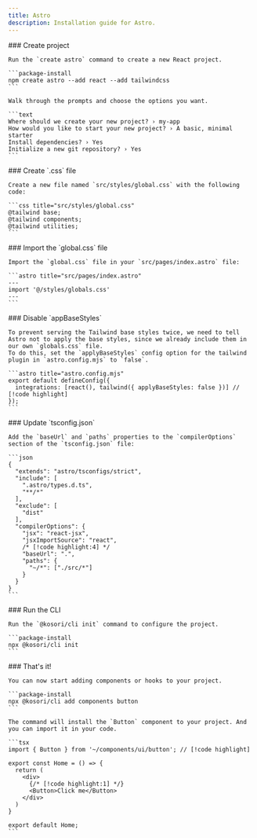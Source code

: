 ```yaml
---
title: Astro
description: Installation guide for Astro.
---
```


<Steps>

  <Step>
    ### Create project

    Run the `create astro` command to create a new React project.

    ```package-install
    npm create astro --add react --add tailwindcss
    ```

    Walk through the prompts and choose the options you want.

    ```text
    Where should we create your new project? › my-app
    How would you like to start your new project? › A basic, minimal starter
    Install dependencies? › Yes
    Initialize a new git repository? › Yes
    ```

  </Step>

  <Step>
    ### Create `.css` file

    Create a new file named `src/styles/global.css` with the following code:

    ```css title="src/styles/global.css"
    @tailwind base;
    @tailwind components;
    @tailwind utilities;
    ```

  </Step>

  <Step>
    ### Import the `global.css` file

    Import the `global.css` file in your `src/pages/index.astro` file:

    ```astro title="src/pages/index.astro"
    ---
    import '@/styles/globals.css'
    ---
    ```

  </Step>

  <Step>
    ### Disable `appBaseStyles`

    To prevent serving the Tailwind base styles twice, we need to tell Astro not to apply the base styles, since we already include them in our own `globals.css` file.
    To do this, set the `applyBaseStyles` config option for the tailwind plugin in `astro.config.mjs` to `false`.

    ```astro title="astro.config.mjs"
    export default defineConfig({
      integrations: [react(), tailwind({ applyBaseStyles: false })] // [!code highlight]
    });
    ```

  </Step>
  
  <Step>
    ### Update `tsconfig.json`

    Add the `baseUrl` and `paths` properties to the `compilerOptions` section of the `tsconfig.json` file:

    ```json
    {
      "extends": "astro/tsconfigs/strict",
      "include": [
        ".astro/types.d.ts",
        "**/*"
      ],
      "exclude": [
        "dist"
      ],
      "compilerOptions": {
        "jsx": "react-jsx",
        "jsxImportSource": "react",
        /* [!code highlight:4] */
        "baseUrl": ".",
        "paths": {
          "~/*": ["./src/*"]
        }
      }
    }
    ```

  </Step>

  <Step>
    ### Run the CLI

    Run the `@kosori/cli init` command to configure the project.

    ```package-install
    npx @kosori/cli init
    ```

  </Step>

  <Step>
    ### That's it!

    You can now start adding components or hooks to your project.

    ```package-install
    npx @kosori/cli add components button
    ```

    The command will install the `Button` component to your project. And you can import it in your code.

    ```tsx
    import { Button } from '~/components/ui/button'; // [!code highlight]

    export const Home = () => {
      return (
        <div>
          {/* [!code highlight:1] */}
          <Button>Click me</Button>
        </div>
      )
    }

    export default Home;
    ```

  </Step>
  
</Steps>

